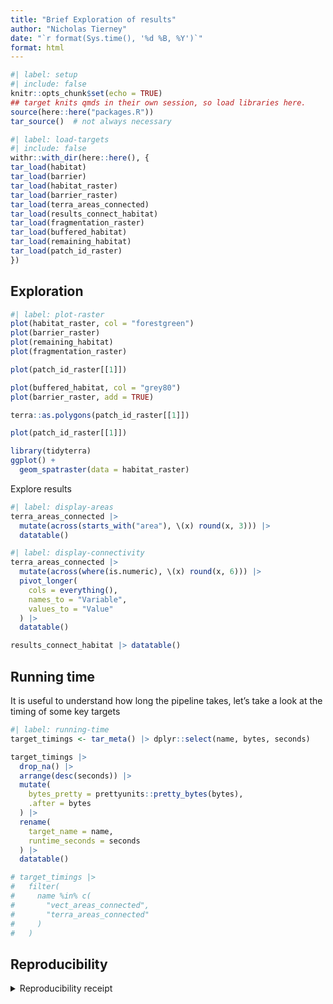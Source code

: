 ```yaml
---
title: "Brief Exploration of results"
author: "Nicholas Tierney"
date: "`r format(Sys.time(), '%d %B, %Y')`"
format: html
---
```


```r
#| label: setup
#| include: false
knitr::opts_chunk$set(echo = TRUE)
## target knits qmds in their own session, so load libraries here.
source(here::here("packages.R"))
tar_source()  # not always necessary
```

```r
#| label: load-targets
#| include: false
withr::with_dir(here::here(), {
tar_load(habitat)
tar_load(barrier)
tar_load(habitat_raster)
tar_load(barrier_raster)
tar_load(terra_areas_connected)
tar_load(results_connect_habitat)
tar_load(fragmentation_raster)
tar_load(buffered_habitat)
tar_load(remaining_habitat)
tar_load(patch_id_raster)
})
```

## Exploration

```r
#| label: plot-raster
plot(habitat_raster, col = "forestgreen")
plot(barrier_raster)
plot(remaining_habitat)
plot(fragmentation_raster)

plot(patch_id_raster[[1]])

plot(buffered_habitat, col = "grey80")
plot(barrier_raster, add = TRUE)
```

```r
terra::as.polygons(patch_id_raster[[1]])

plot(patch_id_raster[[1]])
```


```r
library(tidyterra)
ggplot() +
  geom_spatraster(data = habitat_raster)
```


Explore results

```r
#| label: display-areas
terra_areas_connected |> 
  mutate(across(starts_with("area"), \(x) round(x, 3))) |> 
  datatable()
```

```r
#| label: display-connectivity
terra_areas_connected |> 
  mutate(across(where(is.numeric), \(x) round(x, 6))) |> 
  pivot_longer(
    cols = everything(),
    names_to = "Variable",
    values_to = "Value"
  ) |> 
  datatable()
```

```r
results_connect_habitat |> datatable()
```


## Running time

It is useful to understand how long the pipeline takes, let's take a look at the timing of some key targets

```r
#| label: running-time
target_timings <- tar_meta() |> dplyr::select(name, bytes, seconds)

target_timings |> 
  drop_na() |> 
  arrange(desc(seconds)) |> 
  mutate(
    bytes_pretty = prettyunits::pretty_bytes(bytes),
    .after = bytes
  ) |> 
  rename(
    target_name = name,
    runtime_seconds = seconds
  ) |> 
  datatable()

# target_timings |> 
#   filter(
#     name %in% c(
#       "vect_areas_connected",
#       "terra_areas_connected"
#     )
#   )
```


## Reproducibility

<details><summary>Reproducibility receipt</summary>

```r
## datetime
Sys.time()

## repository
if(requireNamespace('git2r', quietly = TRUE)) {
  git2r::repository()
} else {
  c(
    system2("git", args = c("log", "--name-status", "-1"), stdout = TRUE),
    system2("git", args = c("remote", "-v"), stdout = TRUE)
  )
}

## session info
sessionInfo()
```

</details>
